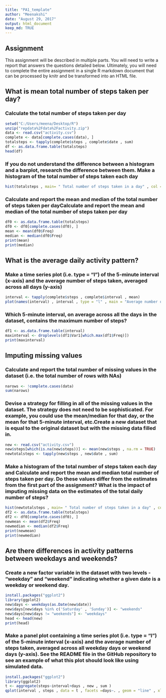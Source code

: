 ```yaml
---
title: "PA1_template"
author: "Meenakshi"
date: "August 29, 2017"
output: html_document
keep_md: TRUE
---
```

## Assignment

This assignment will be described in multiple parts. You will need to write a report that answers the questions detailed below. Ultimately, you will need to complete the entire assignment in a single R markdown document that can be processed by knitr and be transformed into an HTML file.

## What is mean total number of steps taken per day?

### Calculate the total number of steps taken per day
```r
setwd("C:/Users/meena/Desktop/R")
unzip("repdata%2Fdata%2Factivity.zip")
data <- read.csv("activity.csv")
complete <- data[complete.cases(data), ]
totalsteps <- tapply(complete$steps , complete$date , sum)
df <- as.data.frame.table(totalsteps)
head(df)
```

### If you do not understand the difference between a histogram and a barplot, research the difference between them. Make a histogram of the total number of steps taken each day
```r
hist(totalsteps , main= " Total number of steps taken in a day" , col = "blue" , xlab = "Total number of steps" , breaks = 40 )
```

### Calculate and report the mean and median of the total number of steps taken per dayCalculate and report the mean and median of the total number of steps taken per day
```r
df0 <- as.data.frame.table(totalsteps)
df0 <- df0[complete.cases(df0), ]
mean <- mean(df0$Freq)
median <- median(df0$Freq)
print(mean)
print(median)
```

## What is the average daily activity pattern?

### Make a time series plot (i.e. type = "l") of the 5-minute interval (x-axis) and the average number of steps taken, averaged across all days (y-axis)
``` r
interval <- tapply(complete$steps , complete$interval , mean)
plot(names(interval) , interval , type = "l" , main = "Average number of steps taken, averaged across all days " , xlab = "Intervals" , ylab = "Steps")
```

### Which 5-minute interval, on average across all the days in the dataset, contains the maximum number of steps?
```r
df1 <- as.data.frame.table(interval)
maxinterval <- droplevels(df1$Var1[which.max(df1$Freq)])
print(maxinterval)
```

## Imputing missing values

### Calculate and report the total number of missing values in the dataset (i.e. the total number of rows with NAs)
```r
narows <- !complete.cases(data)
sum(narows)
```

### Devise a strategy for filling in all of the missing values in the dataset. The strategy does not need to be sophisticated. For example, you could use the mean/median for that day, or the mean for that 5-minute interval, etc.Create a new dataset that is equal to the original dataset but with the missing data filled in.
```r
new <- read.csv("activity.csv")
new$steps[which(is.na(new$steps))] <- mean(new$steps , na.rm = TRUE)
newtotalsteps <- tapply(new$steps , new$date , sum)
```

### Make a histogram of the total number of steps taken each day and Calculate and report the mean and median total number of steps taken per day. Do these values differ from the estimates from the first part of the assignment? What is the impact of imputing missing data on the estimates of the total daily number of steps?
```r
hist(newtotalsteps , main= " Total number of steps taken in a day" , col = "blue" , xlab = "Total number of steps" , breaks = 40 )
df2 <- as.data.frame.table(totalsteps)
df2 <- df0[complete.cases(df0), ]
newmean <- mean(df2$Freq)
newmedian <- median(df2$Freq)
print(newmean)
print(newmedian)
```

## Are there differences in activity patterns between weekdays and weekends?

### Create a new factor variable in the dataset with two levels - "weekday" and "weekend" indicating whether a given date is a weekday or weekend day.
```r
install.packages("ggplot2")
library(ggplot2)
new$days <- weekdays(as.Date(new$date))
new$days[new$days %in% c('Saturday' , 'Sunday')] <- "weekends"
new$days[new$days != "weekends"] <- "weekdays"
head <- head(new)
print(head)
```

### Make a panel plot containing a time series plot (i.e. type = "l") of the 5-minute interval (x-axis) and the average number of steps taken, averaged across all weekday days or weekend days (y-axis). See the README file in the GitHub repository to see an example of what this plot should look like using simulated data.
```r
install.packages("ggplot2")
library(ggplot2)
t <- aggregate(steps~interval+days , new , sum )
qplot(interval , steps , data = t , facets =days~. , geom = "line" , xlab = "Intervals" , ylab = "steps" , main = "Average number of steps taken, averaged across all days" )
```

